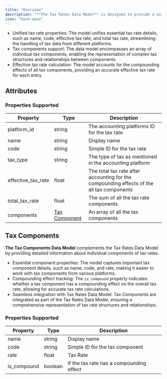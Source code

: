 ```yaml
---
title: "Overview"
description: "**The Tax Rates Data Model** is designed to provide a unified representation of tax rates across various accounting platforms."
icon: "hand-wave"
---
```


- Unified tax rate properties: The model unifies essential tax rate details, such as name, code, effective tax rate, and total tax rate, streamlining the handling of tax data from different platforms.
- Tax components support: The data model encompasses an array of individual tax components, enabling the representation of complex tax structures and relationships between components.
- Effective tax rate calculation: The model accounts for the compounding effects of all tax components, providing an accurate effective tax rate for each entry.

## Attributes

<Snippet file="tax_rates_snippet.mdx" />

### Properties Supported

| Property           | Type                                            | Description                                                                               |
| ------------------ | ----------------------------------------------- | ----------------------------------------------------------------------------------------- |
| platform_id        | string                                          | The accounting platforms ID for the tax rate                                              |
| name               | string                                          | Display name                                                                              |
| code               | string                                          | Simple ID for the tax rate                                                                |
| tax_type           | string                                          | The type of tax as mentioned in the accounting platform                                   |
| effective_tax_rate | float                                           | The total tax rate after accounting for the compounding effects of the all tax components |
| total_tax_rate     | float                                           | The sum of all the tax rate components                                                    |
| components         | [Tax Component](/docs/tax-rates#tax-components) | An array of all the tax components                                                        |

## Tax Components

**The Tax Components Data Model** complements the Tax Rates Data Model by providing detailed information about individual components of tax rates.

- Essential component properties: The model captures important tax component details, such as name, code, and rate, making it easier to work with tax components from various platforms.
- Compounding effect tracking: The `is_compound` property indicates whether a tax component has a compounding effect on the overall tax rate, allowing for accurate tax rate calculations.
- Seamless integration with Tax Rates Data Model: Tax Components are integrated as part of the Tax Rates Data Model, ensuring a comprehensive representation of tax rate structures and relationships.

### Properties Supported

| Property    | Type    | Description                              |
| ----------- | ------- | ---------------------------------------- |
| name        | string  | Display name                             |
| code        | string  | Simple ID for the tax component          |
| rate        | float   | Tax Rate                                 |
| is_compound | boolean | If the tax rate has a compounding effect |
